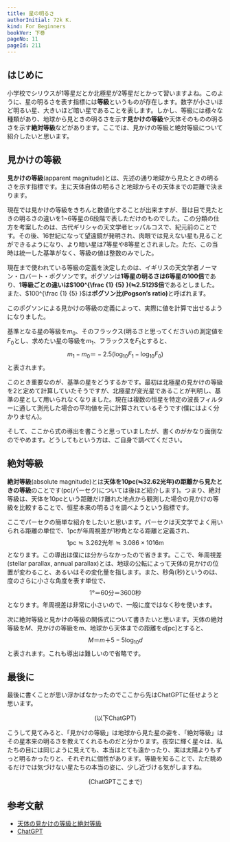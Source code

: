 ```yaml
---
title: 星の明るさ
authorInitial: 72k K.
kind: For Beginners
bookVer: 下巻
pageNo: 11
pageId: 211
---
```


## はじめに
小学校でシリウスが1等星だとか北極星が2等星だとかって習いますよね。このように、星の明るさを表す指標には**等級**というものが存在します。数字が小さいほど明るい星、大きいほど暗い星であることを表します。しかし、等級には様々な種類があり、地球から見ときの明るさを示す**見かけの等級**や天体そのものの明るさを示す**絶対等級**などがあります。ここでは、見かけの等級と絶対等級について紹介したいと思います。

## 見かけの等級
**見かけの等級**(apparent magnitude)とは、先述の通り地球から見たときの明るさを示す指標です。主に天体自体の明るさと地球からその天体までの距離で決まります。

現在では見かけの等級をきちんと数値化することが出来ますが、昔は目で見たときの明るさの違いを1~6等星の6段階で表しただけのものでした。この分類の仕方を考案したのは、古代ギリシャの天文学者ヒッパルコスで、紀元前のことです。その後、16世紀になって望遠鏡が発明され、肉眼では見えない星も見ることができるようになり、より暗い星は7等星や8等星とされました。ただ、この当時は統一した基準がなく、等級の値は整数のみでした。

現在まで使われている等級の定義を決定したのは、イギリスの天文学者ノーマン・ロバート・ポグソンです。ポグソンは**1等星の明るさは6等星の100倍**であり、**1等級ごとの違いは$100^{\frac {1} {5} }(≒2.512)$倍**であるとしました。また、$100^{\frac {1} {5} }$は<strong>ポグソン比(Pogson’s ratio)</strong>と呼ばれます。

このポグソンによる見かけの等級の定義によって、実際に値を計算で出せるようになりました。

基準となる星の等級を$m_0$、そのフラックス(明るさと思ってください)の測定値を$F_0$とし、求めたい星の等級を$m_1$、フラックスを$F_1$とすると、<br/>
$$
m_1−m_0＝−2.5(\log_{10}{F_1}−\log_{10}{F_0}) 
$$
<Plus01 />
と表されます。

このとき重要なのが、基準の星をどうするかです。最初は北極星の見かけの等級を2と定めて計算していたそうですが、北極星が変光星であることが判明し、基準の星として用いられなくなりました。現在は複数の恒星を特定の波長フィルターに通して測光した場合の平均値を元に計算されているそうです(僕にはよく分かりません)。

そして、ここから式の導出を書こうと思っていましたが、書くのがかなり面倒なのでやめます。どうしてもという方は、ご自身で調べてください。

## 絶対等級
**絶対等級**(absolute magnitude)とは**天体を10pc(≒32.62光年)の距離から見たときの等級**のことです(pc(パーセク)については後ほど紹介します)。つまり、絶対等級は、天体を10pcという距離だけ離れた地点から観測した場合の見かけの等級を比較することで、恒星本来の明るさを調べようという指標です。

ここでパーセクの簡単な紹介をしたいと思います。パーセクは天文学でよく用いられる距離の単位で、1pcが年周視差が1秒角となる距離と定義され、
$$
1\text{pc}≒3.262\text{光年}≒3.086×1016\text{m}
$$
となります。この導出は僕には分からなかったので省きます。ここで、年周視差(stellar parallax, annual parallax)とは、地球の公転によって天体の見かけの位置が変わること、あるいはその変化量を指します。また、秒角(秒)というのは、度のさらに小さな角度を表す単位で、
$$
1\text{°}＝60\text{分}＝3600\text{秒}
$$
となります。年周視差は非常に小さいので、一般に度ではなく秒を使います。

次に絶対等級と見かけの等級の関係式について書きたいと思います。天体の絶対等級を$M$、見かけの等級を$m$、地球から天体までの距離を$d \text{[pc]}$とすると、
$$
M＝m＋5−5\log_{10}{d}
$$
と表されます。これも導出は難しいので省略です。

## 最後に
最後に書くことが思い浮かばなかったのでここから先はChatGPTに任せようと思います。

<center>(以下ChatGPT)</center>

こうして見てみると、「見かけの等級」は地球から見た星の姿を、「絶対等級」はその星本来の明るさを教えてくれるものだと分かります。夜空に輝く星々は、私たちの目には同じように見えても、本当はとても遠かったり、実は太陽よりもずっと明るかったりと、それぞれに個性があります。等級を知ることで、ただ眺めるだけでは気づけない星たちの本当の姿に、少し近づける気がしますね。

<center>(ChatGPTここまで)</center>

## 参考文献
- [天体の見かけの等級と絶対等級](https://physmemo.shakunage.net/phys/magnitude/magnitude.html)
- [ChatGPT](https://chatgpt.com/?locale=ja-JP)
